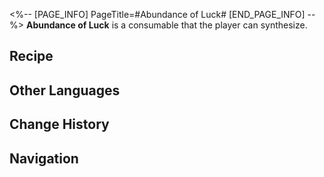 <%-- [PAGE_INFO]
PageTitle=#Abundance of Luck#
[END_PAGE_INFO] --%>
{{Consumable Infobox
|id          = 402035
|image       = Item Abundance of Luck.png{{subst:void|<!--$UPLOAD:<<SpriteOutput/ItemFigures/402035.png>-<Item Abundance of Luck.png>-<Consumable Icons>>-->}}
|type        = Attack Consumables
|rarity      = 3
|effect      = Upon use, immediately regenerates 30% Energy for all allies and increases DMG dealt by 15% for the next battle.
|description = The gray-haired outlander brought many novel concepts to Okhema, and this drink was one of them. After countless sleepless nights and tireless effort, several of the best drinksmiths finally recreated the "coffee" that the Navigator had carefully crafted in the outlander's memories.<br />According to {{MC|f=her|m=him}}, it tasted even better than what {{MC|f=she|m=he}} remembered.
|effectType  = 
|effectType2 = 
|effectType3 = 
|recipe      = {{cx|Source missing}}
|source1     = [[Omni-Synthesizer]]
|source2     = 
|source3     = 
}}
{{Description|''"Ah... so coffee doesn't have to scald your esophagus after all!"''}}
'''Abundance of Luck''' is a consumable that the player can synthesize.

==Recipe==
{{Recipe
|type                   = Synthesis
|group                  = Consumable
|Ambergris of Abundance = 1
|Bough of Thought       = 3
|Solid Water            = 3
|sort                   = Ambergris of Abundance;Bough of Thought;Solid Water
}}

==Other Languages==
{{Other Languages
|en   = Abundance of Luck
|zhs  = 好运满杯
|zht  = 好運滿杯
|ja   = 幸運満杯
|ko   = 행운이 가득 담긴 잔
|es   = Vaso lleno de suerte
|fr   = Chance en abondance
|ru   = Чаша удачи
|th   = โชคดีเปี่ยมล้น
|vi   = May Mắn Đầy Ly
|de   = Übermaß an Glück
|id   = Abundance of Luck
|pt   = Abundância de Sorte
}}

==Change History==
{{Change History|3.5}}

==Navigation==
{{Consumable Navbox}}
